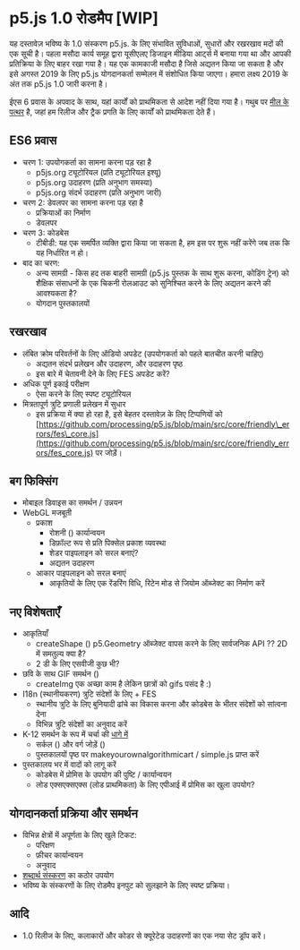 # p5.js 1.0 रोडमैप \[WIP]

यह दस्तावेज़ भविष्य के 1.0 संस्करण p5.js. के लिए संभावित सुविधाओं, सुधारों और रखरखाव मदों की एक सूची है। पहला मसौदा कार्य समूह द्वारा यूसीएलए डिजाइन मीडिया आर्ट्स में बनाया गया था और आपकी प्रतिक्रिया के लिए बाहर रखा गया है। यह एक कामकाजी मसौदा है जिसे अद्यतन किया जा सकता है और इसे अगस्त 2019 के लिए p5.js योगदानकर्ता सम्मेलन में संशोधित किया जाएगा। हमारा लक्ष्य 2019 के अंत तक p5.js 1.0 जारी करना है।

ईएस 6 प्रवास के अपवाद के साथ, यहां कार्यों को प्राथमिकता से आदेश नहीं दिया गया है। गथुब पर [मील के पत्थर](https://github.com/processing/p5.js/milestones) है, जहां हम रिलीज और ट्रैक प्रगति के लिए कार्यों को प्राथमिकता देते हैं।

## ES6 प्रवास

* चरण 1: उपयोगकर्ता का सामना करना पड़ रहा है
  * p5js.org ट्यूटोरियल (प्रति ट्यूटोरियल इश्यू)
  * p5js.org उदाहरण (प्रति अनुभाग समस्या)
  * p5js.org संदर्भ उदाहरण (प्रति अनुभाग जारी)
* चरण 2: डेवलपर का सामना करना पड़ रहा है
  * प्रक्रियाओं का निर्माण
  * डेवलपर
* चरण 3: कोडबेस
  * टीबीडी: यह एक समर्पित व्यक्ति द्वारा किया जा सकता है, हम इस पर शुरू नहीं करेंगे जब तक कि यह निर्धारित न हो।
* बाद का चरण:
  * अन्य सामग्री - किस हद तक बाहरी सामग्री (p5.js पुस्तक के साथ शुरू करना, कोडिंग ट्रेन) को शैक्षिक संसाधनों के एक चिकनी रोलआउट को सुनिश्चित करने के लिए अद्यतन करने की आवश्यकता है?
  * योगदान पुस्तकालयों

## रखरखाव

* लंबित क्रोम परिवर्तनों के लिए ऑडियो अपडेट (उपयोगकर्ता को पहले बातचीत करनी चाहिए)
  * अद्यतन संदर्भ प्रलेखन और उदाहरण, और उदाहरण पृष्ठ
  * इस बारे में चेतावनी देने के लिए FES अपडेट करें?
* अधिक पूर्ण इकाई परीक्षण
  * ऐसा करने के लिए स्पष्ट ट्यूटोरियल
* मित्रतापूर्ण त्रुटि प्रणाली प्रलेखन में सुधार
  * इस प्रक्रिया में क्या हो रहा है, इसे बेहतर दस्तावेज़ के लिए टिप्पणियों को [https://github.com/processing/p5.js/blob/main/src/core/friendly\_errors/fes\_core.js](https://github.com/processing/p5.js/blob/main/src/core/friendly_errors/fes_core.js) पर जोड़ें।

## बग फिक्सिंग

* मोबाइल डिवाइस का समर्थन / उन्नयन
* WebGL मजबूती
  * प्रकाश
    * रोशनी () कार्यान्वयन
    * डिफ़ॉल्ट रूप से प्रति पिक्सेल प्रकाश व्यवस्था
    * शेडर पाइपलाइन को सरल बनाएं?
    * अद्यतन उदाहरण
  * आकार पाइपलाइन को सरल बनाएं
    * आकृतियों के लिए एक रेंडरिंग विधि, रिटेन मोड से जियोम ऑब्जेक्ट का निर्माण करें

## नए विशेषताएँ

* आकृतियाँ
  * createShape () p5.Geometry ऑब्जेक्ट वापस करने के लिए सार्वजनिक API ?? 2D में समतुल्य क्या है?
  * 2 डी के लिए एसवीजी कुछ भी?
* छवि के साथ GIF समर्थन ()
  * createImg एक अच्छा काम है लेकिन छात्रों को gifs पसंद है :)
* I18n (स्थानीयकरण) त्रुटि संदेशों के लिए + FES
  * स्थानीय त्रुटि के लिए बुनियादी ढांचे का विकास करना और कोडबेस के भीतर संदेशों को सांत्वना देना
  * विभिन्न त्रुटि संदेशों का अनुवाद करें
* K-12 समर्थन के रूप में चर्चा की [धागे में](https://github.com/processing/p5.js/issues/2305)
  * सर्कल () और वर्ग जोड़ें ()
  * पुस्तकालयों पृष्ठ पर makeyourownalgorithmicart / simple.js प्राप्त करें
* पुस्तकालय भर में वादों को लागू करें
  * कोडबेस में प्रोमिस के उपयोग की पुष्टि / कार्यान्वयन
  * लोड एक्सएक्सएक्स (लोड प्राथमिकता) के लिए एपीआई में प्रोमिस का खुला उपयोग?

## योगदानकर्ता प्रक्रिया और समर्थन

* विभिन्न क्षेत्रों में अपूर्णता के लिए खुले टिकट:
  * परिक्षण
  * फ़ीचर कार्यान्वयन
  * अनुवाद
* [शब्दार्थ संस्करण](https://semver.org/) का कठोर उपयोग
* भविष्य के संस्करणों के लिए रोडमैप इनपुट को सुलझाने के लिए स्पष्ट प्रक्रिया।

## आदि

* 1.0 रिलीज के लिए, कलाकारों और कोडर से क्यूरेटेड उदाहरणों का एक नया सेट ड्रॉप करें।
